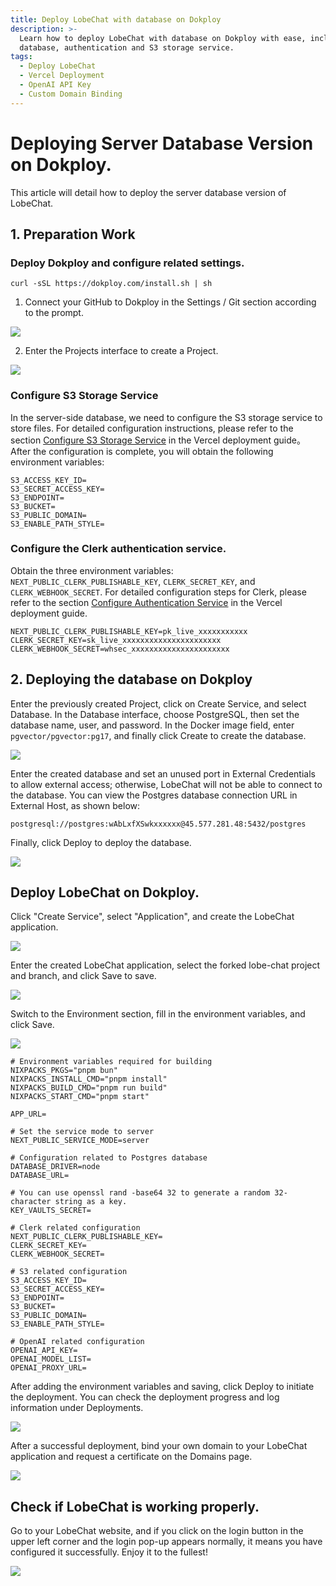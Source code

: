 ```yaml
---
title: Deploy LobeChat with database on Dokploy
description: >-
  Learn how to deploy LobeChat with database on Dokploy with ease, including:
  database, authentication and S3 storage service.
tags:
  - Deploy LobeChat
  - Vercel Deployment
  - OpenAI API Key
  - Custom Domain Binding
---
```


# Deploying Server Database Version on Dokploy.
This article will detail how to deploy the server database version of LobeChat.
## 1. Preparation Work
### Deploy Dokploy and configure related settings.
```shell
curl -sSL https://dokploy.com/install.sh | sh
```
1. Connect your GitHub to Dokploy in the Settings / Git section according to the prompt.
   
![](https://github.com/user-attachments/assets/c75eb19e-e0f5-4135-91e4-55be8be8a996)

2. Enter the Projects interface to create a Project.

![](https://github.com/user-attachments/assets/4e04928d-0171-48d1-afff-e22fc2faaf4e)

### Configure S3 Storage Service
In the server-side database, we need to configure the S3 storage service to store files. For detailed configuration instructions,  please refer to the section [Configure S3 Storage Service](https://lobehub.com/docs/self-hosting/server-database/vercel#3-configure-s-3-storage-service) in the Vercel deployment guide。After the configuration is complete, you will obtain the following environment variables:
```shell
S3_ACCESS_KEY_ID=
S3_SECRET_ACCESS_KEY=
S3_ENDPOINT=
S3_BUCKET=
S3_PUBLIC_DOMAIN=
S3_ENABLE_PATH_STYLE=
```
### Configure the Clerk authentication service.
Obtain the three environment variables: `NEXT_PUBLIC_CLERK_PUBLISHABLE_KEY`, `CLERK_SECRET_KEY`, and `CLERK_WEBHOOK_SECRET`. For detailed configuration steps for Clerk, please refer to the section [Configure Authentication Service](https://lobehub.com/docs/self-hosting/server-database/vercel#2-configure-authentication-service) in the Vercel deployment guide.
```shell
NEXT_PUBLIC_CLERK_PUBLISHABLE_KEY=pk_live_xxxxxxxxxxx
CLERK_SECRET_KEY=sk_live_xxxxxxxxxxxxxxxxxxxxxx
CLERK_WEBHOOK_SECRET=whsec_xxxxxxxxxxxxxxxxxxxxxx
```
## 2. Deploying the database on Dokploy
Enter the previously created Project, click on Create Service, and select Database. In the Database interface, choose PostgreSQL, then set the database name, user, and password. In the Docker image field, enter `pgvector/pgvector:pg17`, and finally click Create to create the database.

![](https://github.com/user-attachments/assets/97899819-278f-42fd-804a-144d521d4b4f)

Enter the created database and set an unused port in External Credentials to allow external access; otherwise, LobeChat will not be able to connect to the database.
You can view the Postgres database connection URL in External Host, as shown below:
```shell
postgresql://postgres:wAbLxfXSwkxxxxxx@45.577.281.48:5432/postgres
```
Finally, click Deploy to deploy the database.

![](https://github.com/user-attachments/assets/b4e89dd4-877b-43fe-aa42-4680de17ba8e)

## Deploy LobeChat on Dokploy.
Click "Create Service", select "Application", and create the LobeChat application.

![](https://github.com/user-attachments/assets/4cbbbcce-36be-48ff-bb0b-31607a0bba5c)

Enter the created LobeChat application, select the forked lobe-chat project and branch, and click Save to save.

![](https://github.com/user-attachments/assets/2bb4c09d-75bb-4c46-bb2f-faf538308305)

Switch to the Environment section, fill in the environment variables, and click Save.

![](https://github.com/user-attachments/assets/0f79c266-cce5-4936-aabd-4c8f19196d91)

```shell
# Environment variables required for building
NIXPACKS_PKGS="pnpm bun"
NIXPACKS_INSTALL_CMD="pnpm install"
NIXPACKS_BUILD_CMD="pnpm run build"
NIXPACKS_START_CMD="pnpm start"

APP_URL=

# Set the service mode to server
NEXT_PUBLIC_SERVICE_MODE=server

# Configuration related to Postgres database
DATABASE_DRIVER=node
DATABASE_URL=

# You can use openssl rand -base64 32 to generate a random 32-character string as a key.
KEY_VAULTS_SECRET=

# Clerk related configuration
NEXT_PUBLIC_CLERK_PUBLISHABLE_KEY=
CLERK_SECRET_KEY=
CLERK_WEBHOOK_SECRET=

# S3 related configuration
S3_ACCESS_KEY_ID=
S3_SECRET_ACCESS_KEY=
S3_ENDPOINT=
S3_BUCKET=
S3_PUBLIC_DOMAIN=
S3_ENABLE_PATH_STYLE=

# OpenAI related configuration
OPENAI_API_KEY=
OPENAI_MODEL_LIST=
OPENAI_PROXY_URL=
```
After adding the environment variables and saving, click Deploy to initiate the deployment. You can check the deployment progress and log information under Deployments.

![](https://github.com/user-attachments/assets/411e2002-61f0-4010-9841-18e88ca895ec)

After a successful deployment, bind your own domain to your LobeChat application and request a certificate on the Domains page.

![](https://github.com/user-attachments/assets/dd6bc4a4-3c20-4162-87fd-5cac57e5d7e7)

## Check if LobeChat is working properly.
Go to your LobeChat website, and if you click on the login button in the upper left corner and the login pop-up appears normally, it means you have configured it successfully. Enjoy it to the fullest!

![](https://github.com/user-attachments/assets/798ddb18-50c7-462a-a083-0c6841351d26)
